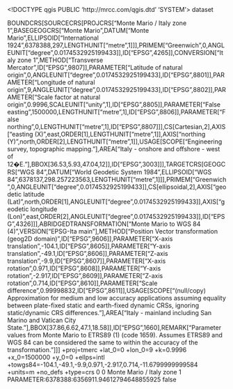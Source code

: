 <!DOCTYPE qgis PUBLIC 'http://mrcc.com/qgis.dtd' 'SYSTEM'>
<qgis version="3.30.2-'s-Hertogenbosch">
  <identifier></identifier>
  <parentidentifier></parentidentifier>
  <language></language>
  <type>dataset</type>
  <title></title>
  <abstract></abstract>
  <contact>
    <name></name>
    <organization></organization>
    <position></position>
    <voice></voice>
    <fax></fax>
    <email></email>
    <role></role>
  </contact>
  <links/>
  <dates/>
  <fees></fees>
  <encoding></encoding>
  <crs>
    <spatialrefsys nativeFormat="Wkt">
      <wkt>BOUNDCRS[SOURCECRS[PROJCRS["Monte Mario / Italy zone 1",BASEGEOGCRS["Monte Mario",DATUM["Monte Mario",ELLIPSOID["International 1924",6378388,297,LENGTHUNIT["metre",1]]],PRIMEM["Greenwich",0,ANGLEUNIT["degree",0.0174532925199433]],ID["EPSG",4265]],CONVERSION["Italy zone 1",METHOD["Transverse Mercator",ID["EPSG",9807]],PARAMETER["Latitude of natural origin",0,ANGLEUNIT["degree",0.0174532925199433],ID["EPSG",8801]],PARAMETER["Longitude of natural origin",9,ANGLEUNIT["degree",0.0174532925199433],ID["EPSG",8802]],PARAMETER["Scale factor at natural origin",0.9996,SCALEUNIT["unity",1],ID["EPSG",8805]],PARAMETER["False easting",1500000,LENGTHUNIT["metre",1],ID["EPSG",8806]],PARAMETER["False northing",0,LENGTHUNIT["metre",1],ID["EPSG",8807]]],CS[Cartesian,2],AXIS["easting (X)",east,ORDER[1],LENGTHUNIT["metre",1]],AXIS["northing (Y)",north,ORDER[2],LENGTHUNIT["metre",1]],USAGE[SCOPE["Engineering survey, topographic mapping."],AREA["Italy - onshore and offshore - west of 12�E."],BBOX[36.53,5.93,47.04,12]],ID["EPSG",3003]]],TARGETCRS[GEOGCRS["WGS 84",DATUM["World Geodetic System 1984",ELLIPSOID["WGS 84",6378137,298.257223563,LENGTHUNIT["metre",1]]],PRIMEM["Greenwich",0,ANGLEUNIT["degree",0.0174532925199433]],CS[ellipsoidal,2],AXIS["geodetic latitude (Lat)",north,ORDER[1],ANGLEUNIT["degree",0.0174532925199433]],AXIS["geodetic longitude (Lon)",east,ORDER[2],ANGLEUNIT["degree",0.0174532925199433]],ID["EPSG",4326]]],ABRIDGEDTRANSFORMATION["Monte Mario to WGS 84 (4)",VERSION["EPSG-Ita main"],METHOD["Position Vector transformation (geog2D domain)",ID["EPSG",9606]],PARAMETER["X-axis translation",-104.1,ID["EPSG",8605]],PARAMETER["Y-axis translation",-49.1,ID["EPSG",8606]],PARAMETER["Z-axis translation",-9.9,ID["EPSG",8607]],PARAMETER["X-axis rotation",0.971,ID["EPSG",8608]],PARAMETER["Y-axis rotation",-2.917,ID["EPSG",8609]],PARAMETER["Z-axis rotation",0.714,ID["EPSG",8610]],PARAMETER["Scale difference",0.99998832,ID["EPSG",8611]],USAGE[SCOPE["(null/copy) Approximation for medium and low accuracy applications assuming equality between plate-fixed static and earth-fixed dynamic CRSs, ignoring static/dynamic CRS differences."],AREA["Italy - mainland including San Marino and Vatican City State."],BBOX[37.86,6.62,47.1,18.58]],ID["EPSG",1660],REMARK["Parameter values from Monte Mario to ETRS89 (1) (code 1659). Assumes ETRS89 and WGS 84 can be considered the same to within the accuracy of the transformation."]]]</wkt>
      <proj4>+proj=tmerc +lat_0=0 +lon_0=9 +k=0.9996 +x_0=1500000 +y_0=0 +ellps=intl +towgs84=-104.1,-49.1,-9.9,0.971,-2.917,0.714,-11.6799999999584 +units=m +no_defs +type=crs</proj4>
      <srsid>0</srsid>
      <srid>0</srid>
      <authid></authid>
      <description>Monte Mario / Italy zone 1</description>
      <projectionacronym></projectionacronym>
      <ellipsoidacronym>PARAMETER:6378388:6356911.94612794648855925</ellipsoidacronym>
      <geographicflag>false</geographicflag>
    </spatialrefsys>
  </crs>
  <extent>
    <spatial crs="" maxz="0" minz="0" minx="0" maxy="0" maxx="0" dimensions="2" miny="0"/>
    <temporal>
      <period>
        <start></start>
        <end></end>
      </period>
    </temporal>
  </extent>
</qgis>
